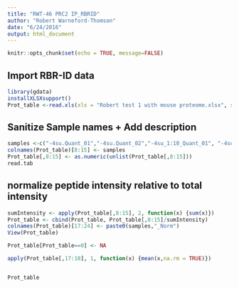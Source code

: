 ```yaml
---
title: "RWT-46 PRC2 IP_RBRID"
author: "Robert Warneford-Thomson"
date: "6/24/2016"
output: html_document
---
```


```r
knitr::opts_chunk$set(echo = TRUE, message=FALSE)
```

## Import RBR-ID data
```r
library(gdata)
installXLSXsupport()
Prot_table <-read.xls(xls = "Robert test 1 with mouse proteome.xlsx", sheet = 1))
```

## Sanitize Sample names + Add description
```r
samples <-c("-4su.Quant_01","-4su.Quant_02","-4su_1:10_Quant_01", "-4su_1:10_Quant_02","+4su.Quant_01","+4su.Quant_02","+4su_1:10_Quant_01","+4su_1:10_Quant_02")
colnames(Prot_table)[8:15] <- samples
Prot_table[,8:15] <- as.numeric(unlist(Prot_table[,8:15]))
read.tab
```

## normalize peptide intensity relative to total intensity
```r
sumIntensity <- apply(Prot_table[,8:15], 2, function(x) {sum(x)})
Prot_table <- cbind(Prot_table, Prot_table[,8:15]/sumIntensity)
colnames(Prot_table)[17:24] <- paste0(samples,"_Norm")
View(Prot_table)
```

``` r
Prot_table[Prot_table==0] <- NA

apply(Prot_table[,17:18], 1, function(x) {mean(x,na.rm = TRUE)})


Prot_table

```

